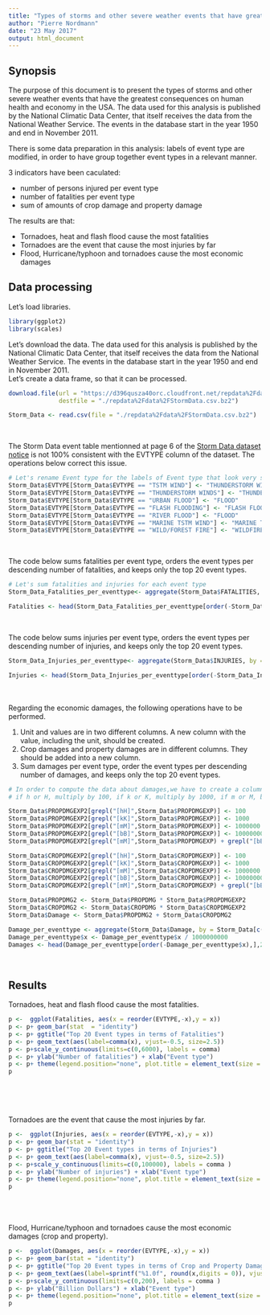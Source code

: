 ```yaml
---
title: "Types of storms and other severe weather events that have greatest consequences on human health and economy in the USA"
author: "Pierre Nordmann"
date: "23 May 2017"
output: html_document
---
```


## Synopsis
The purpose of this document is to present the types of storms and other severe weather events that have the greatest consequences on human health and economy in the USA.
The data used for this analysis is published by the National Climatic Data Center, that itself receives the data from the National Weather Service. The events in the database start in the year 1950 and end in November 2011. 

There is some data preparation in this analysis: labels of event type are modified, in order to have group together event types in a relevant manner.

3 indicators have been caculated:

* number of persons injured per event type
* number of fatalities per event type
* sum of amounts of crop damage and property damage

The results are that:

* Tornadoes, heat and flash flood cause the most fatalities
* Tornadoes are the event that cause the most injuries by far
* Flood, Hurricane/typhoon and tornadoes cause the most economic damages


## Data processing
Let's load libraries.
```r
library(ggplot2)
library(scales)
```


Let's download the data.
The data used for this analysis is published by the National Climatic Data Center, that itself receives the data from the National Weather Service. The events in the database start in the year 1950 and end in November 2011. 
<br/>Let's create a data frame, so that it can be processed.
```r
download.file(url = "https://d396qusza40orc.cloudfront.net/repdata%2Fdata%2FStormData.csv.bz2",
              destfile = "./repdata%2Fdata%2FStormData.csv.bz2")

Storm_Data <- read.csv(file = "./repdata%2Fdata%2FStormData.csv.bz2")
```
<br/>  

The Storm Data event table mentionned at page 6 of the [Storm Data dataset notice](https://d396qusza40orc.cloudfront.net/repdata%2Fpeer2_doc%2Fpd01016005curr.pdf) is not 100% consistent with the EVTYPE column of the dataset.
The operations below correct this issue.

```r
# Let's rename Event type for the labels of Event type that look very similar
Storm_Data$EVTYPE[Storm_Data$EVTYPE == "TSTM WIND"] <- "THUNDERSTORM WIND"
Storm_Data$EVTYPE[Storm_Data$EVTYPE == "THUNDERSTORM WINDS"] <- "THUNDERSTORM WIND"
Storm_Data$EVTYPE[Storm_Data$EVTYPE == "URBAN FLOOD"] <- "FLOOD"
Storm_Data$EVTYPE[Storm_Data$EVTYPE == "FLASH FLOODING"] <- "FLASH FLOOD"
Storm_Data$EVTYPE[Storm_Data$EVTYPE == "RIVER FLOOD"] <- "FLOOD"
Storm_Data$EVTYPE[Storm_Data$EVTYPE == "MARINE TSTM WIND"] <- "MARINE THUNDERSTORM WIND"
Storm_Data$EVTYPE[Storm_Data$EVTYPE == "WILD/FOREST FIRE"] <- "WILDFIRE"
```
<br/>  

The code below sums fatalities per event type, orders the event types per descending number of fatalities, and keeps only the top 20 event types.
```r
# Let's sum fatalities and injuries for each event type
Storm_Data_Fatalities_per_eventtype<- aggregate(Storm_Data$FATALITIES, by = Storm_Data[c('EVTYPE')], sum)

Fatalities <- head(Storm_Data_Fatalities_per_eventtype[order(-Storm_Data_Fatalities_per_eventtype$x),],20)
```
<br/>

The code below sums injuries per event type, orders the event types per descending number of injuries, and keeps only the top 20 event types.
```r
Storm_Data_Injuries_per_eventtype<- aggregate(Storm_Data$INJURIES, by = Storm_Data[c('EVTYPE')], sum)

Injuries <- head(Storm_Data_Injuries_per_eventtype[order(-Storm_Data_Injuries_per_eventtype$x),],20)
```
<br/>  
Regarding the economic damages, the following operations have to be performed.

1. Unit and values are in two different columns. A new column with the value, including the unit, should be created.
2. Crop damages and property damages are in different columns. They should be added into a new column.
3. Sum damages per event type, order the event types per descending number of damages, and keeps only the top 20 event types.

```r
# In order to compute the data about damages,we have to create a column that would multiply PROPDMG by the value of PROPDMGEXP
# if h or H, multiply by 100, if k or K, multiply by 1000, if m or M, by 1000000, if B, by 10 exp9, else do not multiply

Storm_Data$PROPDMGEXP2[grepl("[hH]",Storm_Data$PROPDMGEXP)] <- 100
Storm_Data$PROPDMGEXP2[grepl("[kK]",Storm_Data$PROPDMGEXP)] <- 1000
Storm_Data$PROPDMGEXP2[grepl("[mM]",Storm_Data$PROPDMGEXP)] <- 1000000
Storm_Data$PROPDMGEXP2[grepl("[bB]",Storm_Data$PROPDMGEXP)] <- 1000000000
Storm_Data$PROPDMGEXP2[grepl("[mM]",Storm_Data$PROPDMGEXP) + grepl("[bB]",Storm_Data$PROPDMGEXP) + grepl("[kK]",Storm_Data$PROPDMGEXP)+ grepl("[hH]",Storm_Data$PROPDMGEXP) == 0 ] <- 1

Storm_Data$CROPDMGEXP2[grepl("[hH]",Storm_Data$CROPDMGEXP)] <- 100
Storm_Data$CROPDMGEXP2[grepl("[kK]",Storm_Data$CROPDMGEXP)] <- 1000
Storm_Data$CROPDMGEXP2[grepl("[mM]",Storm_Data$CROPDMGEXP)] <- 1000000
Storm_Data$CROPDMGEXP2[grepl("[bB]",Storm_Data$CROPDMGEXP)] <- 1000000000
Storm_Data$CROPDMGEXP2[grepl("[mM]",Storm_Data$CROPDMGEXP) + grepl("[bB]",Storm_Data$CROPDMGEXP) + grepl("[kK]",Storm_Data$CROPDMGEXP) + grepl("[hH]",Storm_Data$CROPDMGEXP)== 0 ] <- 1

Storm_Data$PROPDMG2 <- Storm_Data$PROPDMG * Storm_Data$PROPDMGEXP2
Storm_Data$CROPDMG2 <- Storm_Data$CROPDMG * Storm_Data$CROPDMGEXP2
Storm_Data$Damage <- Storm_Data$PROPDMG2 + Storm_Data$CROPDMG2

Damage_per_eventtype <- aggregate(Storm_Data$Damage, by = Storm_Data[c('EVTYPE')], sum)
Damage_per_eventtype$x <- Damage_per_eventtype$x / 1000000000
Damages <- head(Damage_per_eventtype[order(-Damage_per_eventtype$x),],20)
```
<br/>  

## Results
Tornadoes, heat and flash flood cause the most fatalities.

```r
p <-  ggplot(Fatalities, aes(x = reorder(EVTYPE,-x),y = x))
p <- p+ geom_bar(stat  = "identity")
p <- p+ ggtitle("Top 20 Event types in terms of Fatalities")
p <- p+ geom_text(aes(label=comma(x), vjust=-0.5, size=2.5))
p <- p+scale_y_continuous(limits=c(0,6000), labels = comma)
p <- p+ ylab("Number of fatalities") + xlab("Event type")
p <- p+ theme(legend.position="none", plot.title = element_text(size = 15),axis.title = element_text(size = 13),axis.text.y = element_text(size=13), axis.text.x = element_text(angle=90,size=13))
p
```
<br/><br/><br/>

Tornadoes are the event that cause the most injuries by far.
```r
p <-  ggplot(Injuries, aes(x = reorder(EVTYPE,-x),y = x))
p <- p+ geom_bar(stat = "identity")
p <- p+ ggtitle("Top 20 Event types in terms of Injuries")
p <- p+ geom_text(aes(label=comma(x), vjust=-0.5, size=2.5))
p <- p+scale_y_continuous(limits=c(0,100000), labels = comma )
p <- p+ ylab("Number of injuries") + xlab("Event type")
p <- p+ theme(legend.position="none", plot.title = element_text(size = 15),axis.title = element_text(size = 13),axis.text.y = element_text(size=13), axis.text.x = element_text(angle=90,size=13))
p
```
<br/><br/><br/>
Flood, Hurricane/typhoon and tornadoes cause the most economic damages (crop and property).
```r
p <-  ggplot(Damages, aes(x = reorder(EVTYPE,-x),y = x))
p <- p+ geom_bar(stat = "identity")
p <- p+ ggtitle("Top 20 Event types in terms of Crop and Property Damages")
p <- p+ geom_text(aes(label=sprintf("%1.0f", round(x,digits = 0)), vjust=-0.5, size=2.5))
p <- p+scale_y_continuous(limits=c(0,200), labels = comma )
p <- p+ ylab("Billion Dollars") + xlab("Event type")
p <- p+ theme(legend.position="none", plot.title = element_text(size = 15),axis.title = element_text(size = 13),axis.text.y = element_text(size=13), axis.text.x = element_text(angle=90,size=13))
p
```



